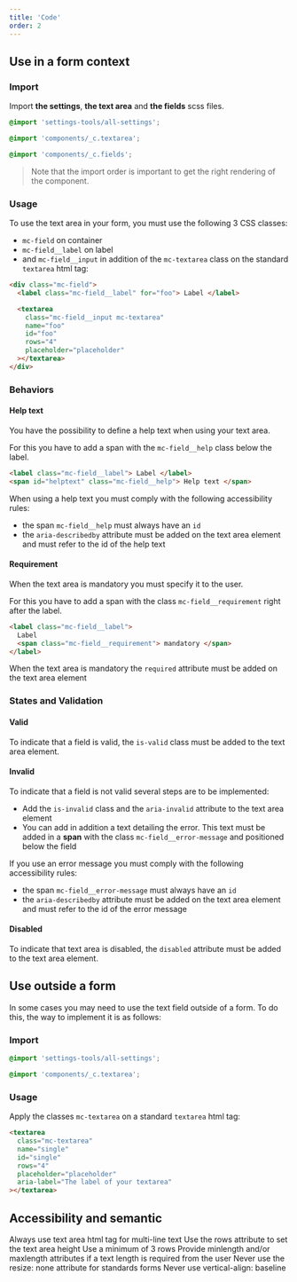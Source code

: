 ```yaml
---
title: 'Code'
order: 2
---
```


## Use in a form context

### Import

Import **the settings**, **the text area** and **the fields** scss files.

```scss
@import 'settings-tools/all-settings';

@import 'components/_c.textarea';

@import 'components/_c.fields';
```

> Note that the import order is important to get the right rendering of the component.

### Usage

To use the text area in your form, you must use the following 3 CSS classes:

- `mc-field` on container
- `mc-field__label` on label
- and `mc-field__input` in addition of the `mc-textarea` class on the standard `textarea` html tag:

```html
<div class="mc-field">
  <label class="mc-field__label" for="foo"> Label </label>

  <textarea
    class="mc-field__input mc-textarea"
    name="foo"
    id="foo"
    rows="4"
    placeholder="placeholder"
  ></textarea>
</div>
```

<Story id="form-textarea--default" />

### Behaviors

#### Help text

You have the possibility to define a help text when using your text area.

For this you have to add a span with the `mc-field__help` class below the label.

```html
<label class="mc-field__label"> Label </label>
<span id="helptext" class="mc-field__help"> Help text </span>
```

<Highlight type="tips" title="Accessibility rules">

When using a help text you must comply with the following accessibility rules:

- the span `mc-field__help` must always have an `id`
- the `aria-describedby` attribute must be added on the text area element and must refer to the id of the help text

</Highlight>

#### Requirement

When the text area is mandatory you must specify it to the user.

For this you have to add a span with the class `mc-field__requirement` right after the label.

```html
<label class="mc-field__label">
  Label
  <span class="mc-field__requirement"> mandatory </span>
</label>
```

<Highlight type="tips" title="Semantic rule">

When the text area is mandatory the `required` attribute must be added on the text area element

</Highlight>

### States and Validation

#### Valid

To indicate that a field is valid, the `is-valid` class must be added to the text area element.

<Story id="form-textarea--state-valid" />

#### Invalid

To indicate that a field is not valid several steps are to be implemented:

- Add the `is-invalid` class and the `aria-invalid` attribute to the text area element
- You can add in addition a text detailing the error. This text must be added in a **span** with the class `mc-field__error-message` and positioned below the field

<Highlight type="tips" title="Accessibility rules">

If you use an error message you must comply with the following accessibility rules:

- the span `mc-field__error-message` must always have an `id`
- the `aria-describedby` attribute must be added on the text area element and must refer to the id of the error message

</Highlight>

<Story id="form-textarea--state-invalid" />

#### Disabled

To indicate that text area is disabled, the `disabled` attribute must be added to the text area element.

<Story id="form-textarea--disabled" />

## Use outside a form

In some cases you may need to use the text field outside of a form. To do this, the way to implement it is as follows:

### Import

```scss
@import 'settings-tools/all-settings';

@import 'components/_c.textarea';
```

### Usage

Apply the classes `mc-textarea` on a standard `textarea` html tag:

```html
<textarea
  class="mc-textarea"
  name="single"
  id="single"
  rows="4"
  placeholder="placeholder"
  aria-label="The label of your textarea"
></textarea>
```

<Story id="form-textarea--single" />

## Accessibility and semantic

<HintItem>Always use text area html tag for multi-line text</HintItem>
<HintItem>Use the rows attribute to set the text area height</HintItem>
<HintItem>Use a minimum of 3 rows</HintItem>
<HintItem>
  Provide minlength and/or maxlength attributes if a text length is required
  from the user
</HintItem>
<HintItem dont>
  Never use the resize: none attribute for standards forms
</HintItem>
<HintItem dont>Never use vertical-align: baseline</HintItem>
